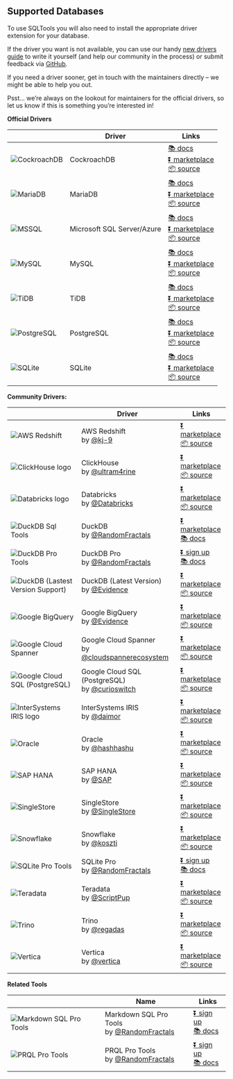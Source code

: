## Supported Databases

To use SQLTools you will also need to install the appropriate driver extension for your database.

If the driver you want is not available, you can use our handy [new drivers guide](https://vscode-sqltools.mteixeira.dev/en/contributing/support-new-drivers/) to write it yourself (and help our community in the process) or submit feedback via [GitHub](https://github.com/mtxr/vscode-sqltools/issues).

If you need a driver sooner, get in touch with the maintainers directly – we might be able to help you out.

Psst… we’re always on the lookout for maintainers for the official drivers, so let us know if this is something you’re interested in!

**Official Drivers**

|                                                                                                                              | Driver                     | Links                                                                                                                                                                                                                                                 |
| ---------------------------------------------------------------------------------------------------------------------------- | -------------------------- | ----------------------------------------------------------------------------------------------------------------------------------------------------------------------------------------------------------------------------------------------------- |
| ![CockroachDB](https://raw.githubusercontent.com/mtxr/vscode-sqltools/master/packages/driver.pg/icons/cockroach/default.png) | CockroachDB                | [📚 docs](/en/drivers/cockroach-db) <br/> [⏬ marketplace](https://marketplace.visualstudio.com/items?itemName=mtxr.sqltools-driver-pg) <br/> [📦 source](https://github.com/mtxr/vscode-sqltools/tree/master/packages/driver.pg)                     |
| ![MariaDB](https://raw.githubusercontent.com/mtxr/vscode-sqltools/master/packages/driver.mysql/icons/mariadb/default.png)    | MariaDB                    | [📚 docs](/en/drivers/maria-db) <br/> [⏬ marketplace](https://marketplace.visualstudio.com/items?itemName=mtxr.sqltools-driver-mysql) <br/> [📦 source](https://github.com/mtxr/vscode-sqltools/tree/master/packages/driver.mysql)                   |
| ![MSSQL](https://raw.githubusercontent.com/mtxr/vscode-sqltools/master/packages/driver.mssql/icons/default.png)              | Microsoft SQL Server/Azure | [📚 docs](/en/drivers/microsoft-sql-server-azure) <br/> [⏬ marketplace](https://marketplace.visualstudio.com/items?itemName=mtxr.sqltools-driver-mssql) <br/> [📦 source](https://github.com/mtxr/vscode-sqltools/tree/master/packages/driver.mssql) |
| ![MySQL](https://raw.githubusercontent.com/mtxr/vscode-sqltools/master/packages/driver.mysql/icons/default.png)              | MySQL                      | [📚 docs](/en/drivers/my-sql) <br/> [⏬ marketplace](https://marketplace.visualstudio.com/items?itemName=mtxr.sqltools-driver-mysql) <br/> [📦 source](https://github.com/mtxr/vscode-sqltools/tree/master/packages/driver.mysql)                     |
| ![TiDB](https://raw.githubusercontent.com/mtxr/vscode-sqltools/master/packages/driver.mysql/icons/tidb/default.png)          | TiDB                       | [📚 docs](/en/drivers/ti-db) <br/> [⏬ marketplace](https://marketplace.visualstudio.com/items?itemName=mtxr.sqltools-driver-mysql) <br/> [📦 source](https://github.com/mtxr/vscode-sqltools/tree/master/packages/driver.mysql)                      |
| ![PostgreSQL](https://raw.githubusercontent.com/mtxr/vscode-sqltools/master/packages/driver.pg/icons/pg/default.png)         | PostgreSQL                 | [📚 docs](/en/drivers/postgre-sql) <br/> [⏬ marketplace](https://marketplace.visualstudio.com/items?itemName=mtxr.sqltools-driver-pg) <br/> [📦 source](https://github.com/mtxr/vscode-sqltools/tree/master/packages/driver.pg)                      |
| ![SQLite](https://raw.githubusercontent.com/mtxr/vscode-sqltools/master/packages/driver.sqlite/icons/default.png)            | SQLite                     | [📚 docs](/en/drivers/sq-lite) <br/> [⏬ marketplace](https://marketplace.visualstudio.com/items?itemName=mtxr.sqltools-driver-sqlite) <br/> [📦 source](https://github.com/mtxr/vscode-sqltools/tree/master/packages/driver.sqlite)                  |

**Community Drivers:**

|                                                                                                                                           | Driver                                                                                            | Links                                                                                                                                                                                                                      |
| ----------------------------------------------------------------------------------------------------------------------------------------- | ------------------------------------------------------------------------------------------------- | -------------------------------------------------------------------------------------------------------------------------------------------------------------------------------------------------------------------------- |
| ![AWS Redshift](https://raw.githubusercontent.com/kj-9/sqltools-redshift-driver/main/icons/default.png)                                   | AWS Redshift <br /> by [@kj-9](https://github.com/kj-9)                                           | [⏬ marketplace](https://marketplace.visualstudio.com/items?itemName=kj.sqltools-driver-redshift) <br/> [📦 source](https://github.com/kj-9/sqltools-redshift-driver)                                                      |
| ![ClickHouse logo](https://raw.githubusercontent.com/ultram4rine/sqltools-clickhouse-driver/master/icons/default.png)                     | ClickHouse <br /> by [@ultram4rine](https://github.com/ultram4rine)                               | [⏬ marketplace](https://marketplace.visualstudio.com/items?itemName=ultram4rine.sqltools-clickhouse-driver) <br/> [📦 source](https://github.com/ultram4rine/sqltools-clickhouse-driver)                                  |
| ![Databricks logo](https://raw.githubusercontent.com/databricks/sqltools-databricks-driver/main/icons/default.png)                        | Databricks <br /> by [@Databricks](https://github.com/databricks)                                 | [⏬ marketplace](https://marketplace.visualstudio.com/items?itemName=databricks.sqltools-databricks-driver) <br/> [📦 source](https://github.com/databricks/sqltools-databricks-driver)                                    |
| ![DuckDB Sql Tools](https://raw.githubusercontent.com/RandomFractals/duckdb-sql-tools/main/docs/images/duckdb.png)                        | DuckDB <br /> by [@RandomFractals](https://github.com/RandomFractals)                             | [⏬ marketplace](https://marketplace.visualstudio.com/items?itemName=RandomFractalsInc.duckdb-sql-tools) <br/> [📚 docs](https://github.com/RandomFractals/duckdb-sql-tools)                                               |
| ![DuckDB Pro Tools](https://raw.githubusercontent.com/RandomFractals/duckdb-sql-tools/main/docs/images/duckdb-pro.png)                    | DuckDB Pro <br /> by [@RandomFractals](https://github.com/RandomFractals)                         | [⏬ sign up](https://github.com/sponsors/RandomFractals/sponsorships?tier_id=18884) <br/> [📚 docs](https://github.com/RandomFractals/pro-data-tools/blob/main/duckdb-tools.md#duckdb-pro-tools)                           |
| ![DuckDB (Lastest Version Support) ](https://raw.githubusercontent.com/evidence-dev/sqltools-duckdb-driver/master/icons/default.png)                      | DuckDB (Latest Version) <br /> by [@Evidence](https://github.com/evidence-dev/evidence)                   | [⏬ marketplace](https://marketplace.visualstudio.com/items?itemName=Evidence.sqltools-duckdb-driver)  <br/> [📦 source](https://github.com/evidence-dev/sqltools-duckdb-driver)                                       |
| ![Google BigQuery](https://raw.githubusercontent.com/evidence-dev/sqltools-bigquery-driver/master/icons/default.png)                      | Google BigQuery <br /> by [@Evidence](https://github.com/evidence-dev/evidence)                   | [⏬ marketplace](https://marketplace.visualstudio.com/items?itemName=Evidence.sqltools-bigquery-driver)  <br/> [📦 source](https://github.com/evidence-dev/sqltools-bigquery-driver)                                       |
| ![Google Cloud Spanner](https://raw.githubusercontent.com/cloudspannerecosystem/sqltools-cloud-spanner-driver/main/icons/default.png)     | Google Cloud Spanner <br /> by [@cloudspannerecosystem](https://github.com/cloudspannerecosystem) | [⏬ marketplace](https://marketplace.visualstudio.com/items?itemName=google-cloud-spanner-ecosystem.google-cloud-spanner-driver) <br/> [📦 source](https://github.com/cloudspannerecosystem/sqltools-cloud-spanner-driver) |
| ![Google Cloud SQL (PostgreSQL)](https://raw.githubusercontent.com/curioswitch/sqltools-cloudsql-pg/main/icons/pg/default.png)            | Google Cloud SQL (PostgreSQL) <br /> by [@curioswitch](https://github.com/curioswitch)            | [⏬ marketplace](https://marketplace.visualstudio.com/items?itemName=curioswitch.sqltools-driver-cloudsql-pg) <br/> [📦 source](https://github.com/curioswitch/sqltools-cloudsql-pg)                                       |
| ![InterSystems IRIS logo](https://raw.githubusercontent.com/intersystems-community/sqltools-intersystems-driver/master/icons/default.png) | InterSystems IRIS <br /> by [@daimor](https://github.com/daimor)                                  | [⏬ marketplace](https://marketplace.visualstudio.com/items?itemName=intersystems-community.sqltools-intersystems-driver) <br/> [📦 source](https://github.com/intersystems-community/sqltools-intersystems-driver)        |
| ![Oracle](https://raw.githubusercontent.com/hashhashu/sqltools-Oracle-driver/master/icons/default.png)                                    | Oracle <br /> by [@hashhashu](https://github.com/hashhashu)                                       | [⏬ marketplace](https://marketplace.visualstudio.com/items?itemName=hurly.sqltools-oracle-driver) <br/> [📦 source](https://github.com/hashhashu/sqltools-Oracle-driver)                                                  |
| ![SAP HANA](https://raw.githubusercontent.com/SAP/sap-hana-driver-for-sqltools/master/icons/default.png)                                  | SAP HANA <br /> by [@SAP](https://github.com/SAP)                                                 | [⏬ marketplace](https://marketplace.visualstudio.com/items?itemName=SAPOSS.sap-hana-driver-for-sqltools) <br/> [📦 source](https://github.com/SAP/sap-hana-driver-for-sqltools)                                           |
| ![SingleStore](https://raw.githubusercontent.com/singlestore-labs/sqltools-singlestore-driver/main/icons/default.png)                     | SingleStore <br /> by [@SingleStore](https://github.com/singlestore-labs)                         | [⏬ marketplace](https://marketplace.visualstudio.com/items?itemName=singlestore.sqltools-singlestore-driver)  <br/> [📦 source](https://github.com/singlestore-labs/sqltools-singlestore-driver)                          |
| ![Snowflake](https://raw.githubusercontent.com/koszti/sqltools-snowflake-driver/master/icons/default.png)                                 | Snowflake <br /> by [@koszti](https://github.com/koszti)                                          | [⏬ marketplace](https://marketplace.visualstudio.com/items?itemName=koszti.snowflake-driver-for-sqltools) <br/> [📦 source](https://github.com/koszti/sqltools-snowflake-driver)                                          |
| ![SQLite Pro Tools](https://raw.githubusercontent.com/RandomFractals/pro-data-tools/main/docs/images/sqlite-pro-tools.png)                | SQLite Pro <br /> by [@RandomFractals](https://github.com/RandomFractals)                         | [⏬ sign up](https://github.com/sponsors/RandomFractals/sponsorships?tier_id=18884) <br /> [📚 docs](https://github.com/RandomFractals/pro-data-tools/blob/main/sqlite-tools.md)                                           |
| ![Teradata](https://raw.githubusercontent.com/scriptpup/sqltools-teradata-driver/master/icons/default.png)                                | Teradata <br /> by [@ScriptPup](https://github.com/ScriptPup)                                     | [⏬ marketplace](https://marketplace.visualstudio.com/items?itemName=scriptpup.sqltools-teradata-driver) <br/> [📦 source](https://github.com/ScriptPup/sqltools-teradata-driver)                                          |
| ![Trino](https://raw.githubusercontent.com/regadas/sqltools-trino-driver/master/icons/default.png)                                        | Trino <br /> by [@regadas](https://github.com/regadas)                                            | [⏬ marketplace](https://marketplace.visualstudio.com/items?itemName=regadas.sqltools-trino-driver) <br/> [📦 source](https://github.com/regadas/sqltools-trino-driver)                                                    |
| ![Vertica](https://raw.githubusercontent.com/vertica/sqltools-vertica-driver/main/vertica-logo-small.png)                                 | Vertica <br /> by [@vertica](https://github.com/vertica)                                        | [⏬ marketplace](https://marketplace.visualstudio.com/items?itemName=vertica-official.sqltools-vertica-driver) <br/> [📦 source](https://github.com/vertica/sqltools-vertica-driver)                                       |

**Related Tools**

|     | Name | Links |
| --- | ---- | ----- |
| ![Markdown SQL Pro Tools](https://raw.githubusercontent.com/RandomFractals/pro-data-tools/main/docs/images/markdown-sql-tools.png) | Markdown SQL Pro Tools <br /> by [@RandomFractals](https://github.com/RandomFractals) | [⏬ sign up](https://github.com/sponsors/RandomFractals/sponsorships?tier_id=295482) <br/> [📚 docs](https://github.com/RandomFractals/pro-data-tools#markdown-sql-pro-tools) |
| ![PRQL Pro Tools](https://raw.githubusercontent.com/RandomFractals/pro-data-tools/main/docs/images/prql-pro-tools.png)             | PRQL Pro Tools <br /> by [@RandomFractals](https://github.com/RandomFractals)         | [⏬ sign up](https://github.com/sponsors/RandomFractals/sponsorships?tier_id=18884) <br/> [📚 docs](https://github.com/RandomFractals/pro-data-tools#prql-pro-tools)          |
